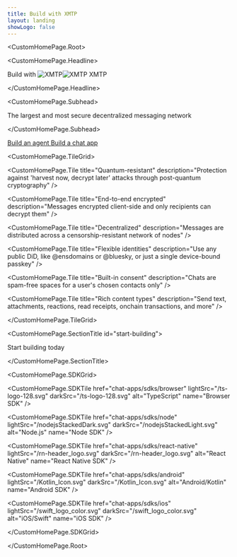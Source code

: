 ```yaml
---
title: Build with XMTP
layout: landing
showLogo: false
---
```



<CustomHomePage.Root>

<CustomHomePage.Headline>

Build with <img src="/x-mark-blue-lightmode.png" alt="XMTP" className="xmtp-logo-light-mode" /><img src="/x-mark-blue-darkmode.png" alt="XMTP" className="xmtp-logo-dark-mode" /> XMTP

</CustomHomePage.Headline>

<CustomHomePage.Subhead>

The largest and most secure decentralized messaging network

</CustomHomePage.Subhead>

<div className="custom-homepage-cta-container">
  <a href="/agents/get-started/build-an-agent" className="custom-homepage-cta-button custom-homepage-cta-button--primary">
    Build an agent
  </a>
  <a href="/chat-apps/intro/get-started" className="custom-homepage-cta-button custom-homepage-cta-button--secondary">
    Build a chat app
  </a>
</div>

<CustomHomePage.TileGrid>

<CustomHomePage.Tile title="Quantum-resistant" description="Protection against 'harvest now, decrypt later' attacks through post-quantum cryptography" />

<CustomHomePage.Tile title="End-to-end encrypted" description="Messages encrypted client-side and only recipients can decrypt them" />

<CustomHomePage.Tile title="Decentralized" description="Messages are distributed across a censorship-resistant network of nodes" />

<CustomHomePage.Tile title="Flexible identities" description="Use any public DiD, like @ensdomains or @bluesky, or just a single device-bound passkey" />

<CustomHomePage.Tile title="Built-in consent" description="Chats are spam-free spaces for a user's chosen contacts only" />

<CustomHomePage.Tile title="Rich content types" description="Send text, attachments, reactions, read receipts, onchain transactions, and more" />

</CustomHomePage.TileGrid>

<CustomHomePage.SectionTitle id="start-building">

Start building today

</CustomHomePage.SectionTitle>

<CustomHomePage.SDKGrid>

<CustomHomePage.SDKTile href="chat-apps/sdks/browser" lightSrc="/ts-logo-128.svg" darkSrc="/ts-logo-128.svg" alt="TypeScript" name="Browser SDK" />

<CustomHomePage.SDKTile href="chat-apps/sdks/node" lightSrc="/nodejsStackedDark.svg" darkSrc="/nodejsStackedLight.svg" alt="Node.js" name="Node SDK" />

<CustomHomePage.SDKTile href="chat-apps/sdks/react-native" lightSrc="/rn-header_logo.svg" darkSrc="/rn-header_logo.svg" alt="React Native" name="React Native SDK" />

<CustomHomePage.SDKTile href="chat-apps/sdks/android" lightSrc="/Kotlin_Icon.svg" darkSrc="/Kotlin_Icon.svg" alt="Android/Kotlin" name="Android SDK" />

<CustomHomePage.SDKTile href="chat-apps/sdks/ios" lightSrc="/swift_logo_color.svg" darkSrc="/swift_logo_color.svg" alt="iOS/Swift" name="iOS SDK" />

</CustomHomePage.SDKGrid>

</CustomHomePage.Root>
